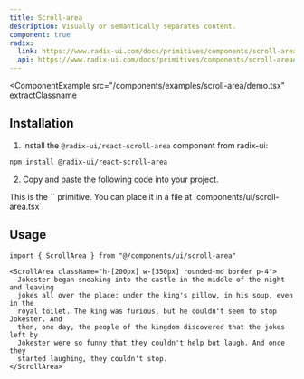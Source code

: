 ```yaml
---
title: Scroll-area
description: Visually or semantically separates content.
component: true
radix:
  link: https://www.radix-ui.com/docs/primitives/components/scroll-area
  api: https://www.radix-ui.com/docs/primitives/components/scroll-area#api-reference
---
```


<ComponentExample
  src="/components/examples/scroll-area/demo.tsx"
  extractClassname
>
  <ScrollAreaDemo />
</ComponentExample>

## Installation

1. Install the `@radix-ui/react-scroll-area` component from radix-ui:

```bash
npm install @radix-ui/react-scroll-area
```

2. Copy and paste the following code into your project.

<ComponentSource src="/components/ui/scroll-area.tsx" />

<Callout>
  This is the `<ScrollArea />` primitive. You can place it in a file at
  `components/ui/scroll-area.tsx`.
</Callout>

## Usage

```tsx
import { ScrollArea } from "@/components/ui/scroll-area"
```

```tsx
<ScrollArea className="h-[200px] w-[350px] rounded-md border p-4">
  Jokester began sneaking into the castle in the middle of the night and leaving
  jokes all over the place: under the king's pillow, in his soup, even in the
  royal toilet. The king was furious, but he couldn't seem to stop Jokester. And
  then, one day, the people of the kingdom discovered that the jokes left by
  Jokester were so funny that they couldn't help but laugh. And once they
  started laughing, they couldn't stop.
</ScrollArea>
```
